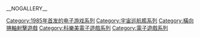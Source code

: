 {{DEFAULTSORT:Gradius}}
[[Category:1985年首发的电子游戏系列|Category:1985年首发的电子游戏系列]]
[[Category:宇宙巡航艦系列|Category:宇宙巡航艦系列]]
[[Category:橫向捲軸射擊遊戲|Category:橫向捲軸射擊遊戲]]
[[Category:科樂美電子遊戲系列|Category:科樂美電子遊戲系列]]
[[Category:電子遊戲系列|Category:電子遊戲系列]]

__NOGALLERY__